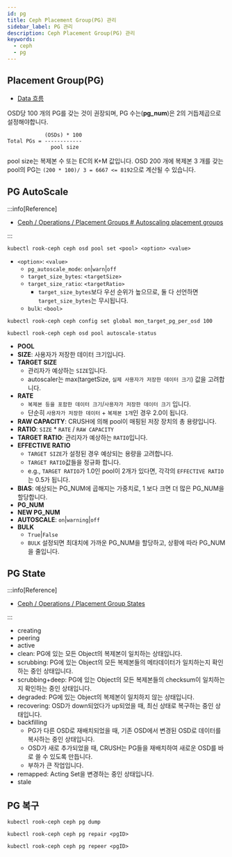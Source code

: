 ```yaml
---
id: pg
title: Ceph Placement Group(PG) 관리
sidebar_label: PG 관리
description: Ceph Placement Group(PG) 관리
keywords:
  - ceph
  - pg
---
```


## Placement Group(PG)

- [Data 흐름](/docs/mlops/storage/ceph/osd.mdx#data-흐름)

OSD당 100 개의 PG를 갖는 것이 권장되며, PG 수는(**pg_num**)은 2의 거듭제곱으로 설정해야합니다.

```shell
            (OSDs) * 100
Total PGs = ------------
              pool size
```

pool size는 복제본 수 또는 EC의 K+M 값입니다. OSD 200 개에 복제본 3 개를 갖는 pool의 PG는 `(200 * 100)/ 3 = 6667 <= 8192`으로 계산될 수 있습니다.

## PG AutoScale

:::info[Reference]

- [Ceph / Operations / Placement Groups # Autoscaling placement groups](https://docs.ceph.com/en/latest/rados/operations/placement-groups/#autoscaling-placement-groups)

:::

```shell
kubectl rook-ceph ceph osd pool set <pool> <option> <value>
```

- `<option>`: `<value>`
  - `pg_autoscale_mode`: `on`|`warn`|`off`
  - `target_size_bytes`: `<targetSize>`
  - `target_size_ratio`: `<targetRatio>`
    - `target_size_bytes`보다 우선 순위가 높으므로, 둘 다 선언하면 `target_size_bytes`는 무시됩니다.
  - `bulk`: `<bool>`

```shell
kubectl rook-ceph ceph config set global mon_target_pg_per_osd 100
```

```shell
kubectl rook-ceph ceph osd pool autoscale-status
```

- **POOL**
- **SIZE**: 사용자가 저장한 데이터 크기입니다.
- **TARGET SIZE**
  - 관리자가 예상하는 `SIZE`입니다.
  - autoscaler는 max(targetSize, `실제 사용자가 저장한 데이터 크기`) 값을 고려합니다.
- **RATE**
  - `복제본 등을 포함한 데이터 크기`/`사용자가 저장한 데이터 크기` 입니다.
  - 단순히 `사용자가 저장한 데이터` + `복제본 1개`인 경우 2.0이 됩니다.
- **RAW CAPACITY**: CRUSH에 의해 pool이 매핑된 저장 장치의 총 용량입니다.
- **RATIO**: `SIZE` \* `RATE` / `RAW CAPACITY`
- **TARGET RATIO**: 관리자가 예상하는 `RATIO`입니다.
- **EFFECTIVE RATIO**
  - `TARGET SIZE`가 설정된 경우 예상되는 용량을 고려합니다.
  - `TARGET RATIO`값들을 정규화 합니다.
  - e.g., `TARGET RATIO`가 1.0인 pool이 2개가 있다면, 각각의 `EFFECTIVE RATIO`는 0.5가 됩니다.
- **BIAS**: 예상되는 PG_NUM에 곱해지는 가중치로, 1 보다 크면 더 많은 PG_NUM을 할당합니다.
- **PG_NUM**
- **NEW PG_NUM**
- **AUTOSCALE**: `on`|`warning`|`off`
- **BULK**
  - `True`|`False`
  - `BULK` 설정되면 최대치에 가까운 PG_NUM을 할당하고, 상황에 따라 PG_NUM을 줄입니다.

## PG State

:::info[Reference]

- [Ceph / Operations / Placement Group States](https://docs.ceph.com/en/reef/rados/operations/pg-states/)

:::

- creating
- peering
- active
- clean: PG에 있는 모든 Object의 복제본이 일치하는 상태입니다.
- scrubbing: PG에 있는 Object의 모든 복제본들의 메타데이터가 일치하는지 확인하는 중인 상태입니다.
- scrubbing+deep: PG에 있는 Object의 모든 복제본들의 checksum이 일치하는지 확인하는 중인 상태입니다.
- degraded: PG에 있는 Object의 복제본이 일치하지 않는 상태입니다.
- recovering: OSD가 down되었다가 up되었을 때, 최신 상태로 복구하는 중인 상태입니다.
- backfilling
  - PG가 다른 OSD로 재배치되었을 때, 기존 OSD에서 변경된 OSD로 데이터를 복사하는 중인 상태입니다.
  - OSD가 새로 추가되었을 때, CRUSH는 PG들을 재배치하여 새로운 OSD를 바로 쓸 수 있도록 만듭니다.
  - 부하가 큰 작업입니다.
- remapped: Acting Set을 변경하는 중인 상태입니다.
- stale

## PG 복구

```shell
kubectl rook-ceph ceph pg dump
```

```shell
kubectl rook-ceph ceph pg repair <pgID>
```

```shell
kubectl rook-ceph ceph pg repeer <pgID>
```
